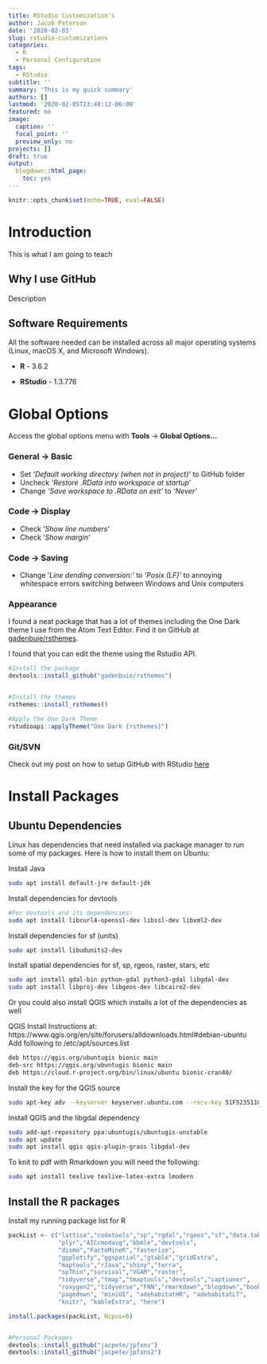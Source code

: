 ```yaml
---
title: RStudio Customization's
author: Jacob Peterson
date: '2020-02-03'
slug: rstudio-customizations
categories:
  - R
  - Personal Configuration
tags:
  - RStudio
subtitle: ''
summary: 'This is my quick summary'
authors: []
lastmod: '2020-02-05T23:48:12-06:00'
featured: no
image:
  caption: ''
  focal_point: ''
  preview_only: no
projects: []
draft: true
output:
  blogdown::html_page:
    toc: yes
---
```


```r
knitr::opts_chunk$set(echo=TRUE, eval=FALSE)
```

# Introduction

This is what I am going to teach

## Why I use GitHub

Description

## Software Requirements

All the software needed can be installed across all major operating systems (Linux, macOS X, and Microsoft Windows).

* **R** - 3.6.2

* **RStudio** - 1.3.776


# Global Options

Access the global options menu with **Tools** &rarr; **Global Options...**

### General &rarr; Basic

* Set *'Default working directory (when not in project)'* to GitHub folder
* Uncheck *'Restore .RData into workspace at startup'*
* Change *'Save workspace to .RData on exit'* to *'Never'*

### Code &rarr; Display

* Check '*Show line numbers*'
* Check '*Show margin*'

### Code &rarr; Saving
* Change '*Line dending conversion:'* to *'Posix (LF)'* to annoying whitespace errors switching between Windows and Unix computers

### Appearance

I found a neat package that has a lot of themes including the One Dark theme I use from the Atom Text Editor. Find it on GitHub at [gadenbuie/rsthemes](https://github.com/gadenbuie/rsthemes).

I found that you can edit the theme using the Rstudio API.

```r
#Install the package
devtools::install_github("gadenbuie/rsthemes")


#Install the themes
rsthemes::install_rsthemes()

#Apply the One Dark Theme
rstudioapi::applyTheme("One Dark {rsthemes}")
```

### Git/SVN

Check out my post on how to setup GitHub with RStudio [here]()

# Install Packages


## Ubuntu Dependencies
Linux has dependencies that need installed via  package manager to run some of my packages. Here is how to install them on Ubuntu:

Install Java
```bash
sudo apt install default-jre default-jdk
```

Install dependencies for devtools
```bash
#For devtools and its dependencies:
sudo apt install libcurl4-openssl-dev libssl-dev libxml2-dev
```

Install dependencies for sf (units)
```bash
sudo apt install libudunits2-dev
```

Install spatial dependencies for sf, sp, rgeos, raster, stars, etc
```bash
sudo apt install gdal-bin python-gdal python3-gdal libgdal-dev
sudo apt install libproj-dev libgeos-dev libcairo2-dev
```

Or you could also install QGIS which installs a lot of the dependencies as well

QGIS Install Instructions at: https://www.qgis.org/en/site/forusers/alldownloads.html#debian-ubuntu
Add following to /etc/apt/sources.list
```bash
deb https://qgis.org/ubuntugis bionic main
deb-src https://qgis.org/ubuntugis bionic main
deb https://cloud.r-project.org/bin/linux/ubuntu bionic-cran40/
```

Install the key for the QGIS source
```bash
sudo apt-key adv --keyserver keyserver.ubuntu.com --recv-key 51F523511C7028C3
```

Install QGIS and the libgdal dependency
```bash
sudo add-apt-repository ppa:ubuntugis/ubuntugis-unstable
sudo apt update
sudo apt install qgis qgis-plugin-grass libgdal-dev
```

To knit to pdf with Rmarkdown you will need the following:
```bash
sudo apt install texlive texlive-latex-extra lmodern
```

## Install the R packages
Install my running package list for R
```r

packList <- c("lattice","codetools","sp","rgdal","rgeos","sf","data.table",
              "plyr","AICcmodavg","bbmle","devtools",
              "dismo","FactoMineR","fasterize",
              "ggplotify","ggspatial","gtable","gridExtra",
              "maptools","rJava","shiny","terra",
              "spThin","survival","VGAM","raster",
              "tidyverse","tmap","tmaptools","devtools","captioner",
              "roxygen2","tidyverse","FNN","rmarkdown","blogdown","bookdown",
              "pagedown", "miniUI", "adehabitatHR", "adehabitatLT",
              "knitr", "kableExtra", "here")

install.packages(packList, Ncpus=6)


#Personal Packages
devtools::install_github("jacpete/jpfxns")
devtools::install_github("jacpete/jpfxns2")
```



